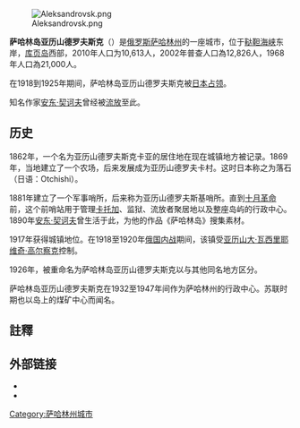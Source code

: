 {{Infobox Russian inhabited locality
|en_name=Alexandrovsk-Sakhalinsky
|ru_name=Александровск-Сахалинский
|image_skyline=
|image_caption=
|coordinates={{coord|50|54|N|142|09|E|region:RU|display=it}}
|pushpin_label_position=top
|image_coa=Coat of Arms of Alexandrovsk-Sakhalinsky (Sakhalin oblast).png
|coa_caption=
|image_flag=
|flag_caption=
|anthem=
|anthem_ref=
|holiday=
|holiday_ref=
|federal_subject=[[萨哈林州|萨哈林州]]
|federal_subject_ref=<ref name="Ref407">Law #25-ZO</ref>

|adm_district_jur=[[薩哈林島亞歷山德羅夫斯克區|薩哈林島亞歷山德羅夫斯克區]]
|adm_district_jur_ref=<ref name="Ref407" />
|adm_ctr_of=薩哈林島亞歷山德羅夫斯克區
|adm_ctr_of_ref=<ref name="Ref407" />
|inhabloc_cat=鎮
|inhabloc_cat_ref=<ref name="Ref407" />
|inhabloc_type=
|inhabloc_type_ref=

|urban_okrug_jur=Alexandrovsk-Sakhalinsky Urban Okrug
|urban_okrug_jur_ref=<ref name="Ref882">Law #524</ref>
|mun_admctr_of=Alexandrovsk-Sakhalinsky Urban Okrug
|mun_admctr_of_ref=<ref name="Ref882" />
|leader_title=
|leader_title_ref=
|leader_name=
|leader_name_ref=
|representative_body=
|representative_body_ref=
|area_of_what=
|area_as_of=
|area_km2=
|area_km2_ref=
|pop_2010census=10613
|pop_2010census_ref=<ref name="2010Census">Russian Federal State Statistics Service (2011). "Всероссийская перепись населения 2010 года. Том 1"[http://www.gks.ru/free_doc/new_site/perepis2010/croc/perepis_itogi1612.htm] {{Wayback|url=http://www.gks.ru/free_doc/new_site/perepis2010/croc/perepis_itogi1612.htm |date=20160321174756 }} [2010 All-Russian Population Census, vol. 1]. Всероссийская перепись населения 2010 года (2010 All-Russia Population Census) (in Russian). Federal State Statistics Service. Retrieved June 29, 2012.</ref>
|pop_density=
|pop_density_as_of=
|pop_density_ref=
|pop_latest=
|pop_latest_date=
|pop_latest_ref=
|established_date=1862年
|established_title=
|established_date_ref=<ref name="gr">{{cite book|title=Энциклопедия Города России|year=2003|publisher=Большая Российская Энциклопедия|location=Moscow|isbn=5-7107-7399-9|page=17}}</ref>
|current_cat_date=1917年
|current_cat_date_ref=

|postal_codes=694420–694424
|postal_codes_ref=
|dialing_codes=42434
|dialing_codes_ref=<ref>[http://www.sakhalin.biz/info/ Телефонные коды Сахалина - Dialing codes of Sakhalin] {{Wayback|url=http://www.sakhalin.biz/info/ |date=20171217014146 }} {{ru icon}}</ref>
|website=http://aleksandrovsk.tfd.ru
|website_ref=
|commonscat=
|date=2010年7月
}}
[[File:Aleksandrovsk.png|thumb]]

'''萨哈林岛亚历山德罗夫斯克'''（{{lang-ru|Алекса́ндровск-Сахали́нский}}）是[[俄罗斯|俄罗斯]][[萨哈林州|萨哈林州]]的一座城市，位于[[鞑靼海峡|鞑靼海峡]]东岸，[[库页岛|库页岛]]西部，2010年人口为10,613人，2002年普查人口為12,826人，1968年人口為21,000人。

在1918到1925年期间，萨哈林岛亚历山德罗夫斯克被[[日本|日本]][[協約國武裝干涉俄國內戰|占领]]。

知名作家[[安东·契诃夫|安东·契诃夫]]曾经被[[流放|流放]]至此。

== 历史 ==
1862年，一个名为亚历山德罗夫斯克卡亚的居住地在现在城镇地方被记录。1869年，当地建立了一个农场，后来发展成为亚历山德罗夫卡村。这时日本称之为落石（日语：Otchishi）。

1881年建立了一个军事哨所，后来称为亚历山德罗夫斯基哨所。直到[[十月革命|十月革命]]前，这个前哨站用于管理[[卡托加|卡托加]]、监狱、流放者聚居地以及整座岛屿的行政中心。1890年[[安东·契诃夫|安东·契诃夫]]曾生活于此，为他的作品《萨哈林岛》搜集素材。

1917年获得城镇地位。在1918至1920年[[俄国内战|俄国内战]]期间，该镇受[[亞歷山大·瓦西里耶維奇·高爾察克|亚历山大·瓦西里耶维奇·高尔察克]]控制。

1926年，被重命名为萨哈林岛亚历山德罗夫斯克以与其他同名地方区分。

萨哈林岛亚历山德罗夫斯克在1932至1947年间作为萨哈林州的行政中心。苏联时期也以岛上的煤矿中心而闻名。

==註釋==
{{reflist}}

==外部链接==
*{{commons category-inline|Alexandrovsk-Sakhalinsky}}
*{{wikivoyage-inline|Alexandrovsk-Sakhalinsky}}

{{Cities and towns in Sakhalin Oblast}}

[[Category:萨哈林州城市|Category:萨哈林州城市]]